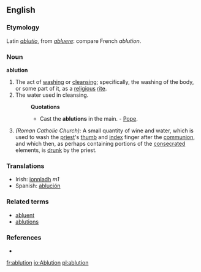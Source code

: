 ==English==

===Etymology===
Latin ''[[ablutio]]'', from ''[[abluere]]'': compare French ''ablution''.

===Noun===
'''ablution'''

# The act of [[washing]] or [[cleansing]]; specifically, the washing of the body, or some part of it, as a [[religious]] [[rite]].
# The water used in cleansing.
#:'''Quotations'''
#:*Cast the '''ablutions''' in the main. - [[Pope]].
# ''(Roman Catholic Church):'' A small quantity of wine and water, which is used to wash the [[priest]]'s [[thumb]] and [[index]] finger after the [[communion]], and which then, as perhaps containing portions of the [[consecrated]] elements, is [[drunk]] by the priest.

===Translations===
*Irish: [[ionnladh]] ''m1''
*Spanish: [[ablución]]

===Related terms===
* [[abluent]]
* [[ablutions]]

===References===
*{{R:1913}}

[[fr:ablution]]
[[io:Ablution]]
[[pl:ablution]]